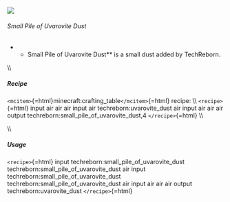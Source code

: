 ![](/mods/techreborn/small_pile_of_uvarovite_dust.png)

###### Small Pile of Uvarovite Dust

-   -   Small Pile of Uvarovite Dust** is a small dust added by
        TechReborn.

\\\\

##### Recipe

`<mcitem>`{=html}minecraft:crafting_table`</mcitem>`{=html} recipe: \\\\
`<recipe>`{=html} input air air air input air techreborn:uvarovite_dust
air input air air air output techreborn:small_pile_of_uvarovite_dust,4
`</recipe>`{=html} \\\\

\\\\

##### Usage

`<recipe>`{=html} input techreborn:small_pile_of_uvarovite_dust
techreborn:small_pile_of_uvarovite_dust air input
techreborn:small_pile_of_uvarovite_dust
techreborn:small_pile_of_uvarovite_dust air input air air air output
techreborn:uvarovite_dust `</recipe>`{=html}
